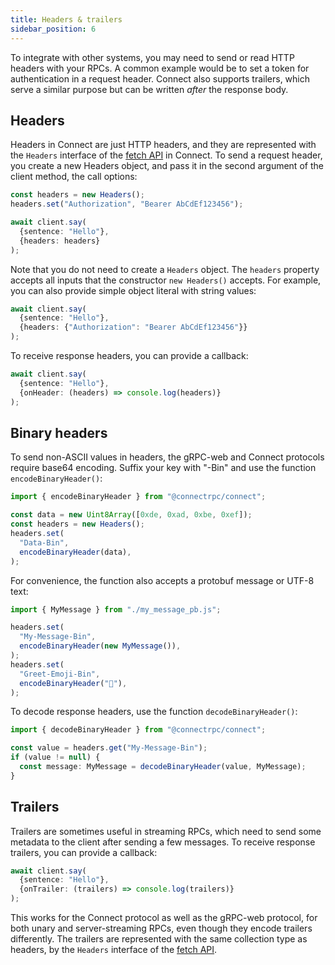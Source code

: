 ```yaml
---
title: Headers & trailers
sidebar_position: 6
---
```



To integrate with other systems, you may need to send or read HTTP headers
with your RPCs. A common example would be to set a token for authentication
in a request header. Connect also supports trailers, which serve a similar
purpose but can be written _after_ the response body.


## Headers

Headers in Connect are just HTTP headers, and they are represented with the
`Headers` interface of the [fetch API](https://developer.mozilla.org/en-US/docs/Web/API/Headers)
in Connect. To send a request header, you create a new Headers object, and
pass it in the second argument of the client method, the call options:

```ts
const headers = new Headers();
headers.set("Authorization", "Bearer AbCdEf123456");

await client.say(
  {sentence: "Hello"},
  {headers: headers}
);
```

Note that you do not need to create a `Headers` object. The `headers` property
accepts all inputs that the constructor `new Headers()` accepts. For example,
you can also provide simple object literal with string values:

```ts
await client.say(
  {sentence: "Hello"},
  {headers: {"Authorization": "Bearer AbCdEf123456"}}
);
```

To receive response headers, you can provide a callback:

```ts
await client.say(
  {sentence: "Hello"},
  {onHeader: (headers) => console.log(headers)}
);
```


## Binary headers

To send non-ASCII values in headers, the gRPC-web and Connect protocols
require base64 encoding. Suffix your key with "-Bin" and use the function
`encodeBinaryHeader()`:

```ts
import { encodeBinaryHeader } from "@connectrpc/connect";

const data = new Uint8Array([0xde, 0xad, 0xbe, 0xef]);
const headers = new Headers();
headers.set(
  "Data-Bin",
  encodeBinaryHeader(data),
);
```

For convenience, the function also accepts a protobuf message or UTF-8 text:

```ts
import { MyMessage } from "./my_message_pb.js";

headers.set(
  "My-Message-Bin",
  encodeBinaryHeader(new MyMessage()),
);
headers.set(
  "Greet-Emoji-Bin",
  encodeBinaryHeader("👋"),
);
```

To decode response headers, use the function `decodeBinaryHeader()`:

```ts
import { decodeBinaryHeader } from "@connectrpc/connect";

const value = headers.get("My-Message-Bin");
if (value != null) {
  const message: MyMessage = decodeBinaryHeader(value, MyMessage);
}
```


## Trailers

Trailers are sometimes useful in streaming RPCs, which need to send some
metadata to the client after sending a few messages. To receive response
trailers, you can provide a callback:

```ts
await client.say(
  {sentence: "Hello"},
  {onTrailer: (trailers) => console.log(trailers)}
);
```

This works for the Connect protocol as well as the gRPC-web protocol, for
both unary and server-streaming RPCs, even though they encode trailers
differently. The trailers are represented with the same collection type as
headers, by the `Headers` interface of the [fetch API](https://developer.mozilla.org/en-US/docs/Web/API/Headers).

